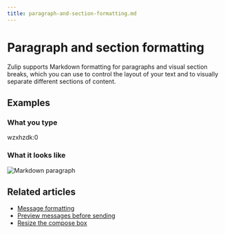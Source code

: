 ```yaml
---
title: paragraph-and-section-formatting.md
---
```


# Paragraph and section formatting


Zulip supports Markdown formatting for paragraphs and visual section breaks,
which you can use to control the layout of your text and to visually separate
different sections of content.




## Examples


### What you type


wzxhzdk:0


### What it looks like

![Markdown paragraph](/static/images/help/markdown-paragraph.png)




## Related articles

* [Message formatting](/help/format-your-message-using-markdown)
* [Preview messages before sending](/help/preview-your-message-before-sending)
* [Resize the compose box](/help/resize-the-compose-box)


